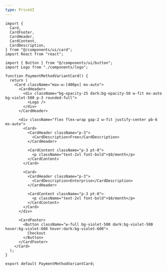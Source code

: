 ```yaml
---
type: PriceUI
---
```


```
import {
  Card,
  CardFooter,
  CardHeader,
  CardContent,
  CardDescription,
} from "@/components/ui/card";
import React from "react";

import { Button } from "@/components/ui/button";
import Logo from "./components/logo";

function PaymentMethodVariantCard() {
  return (
    <Card className="max-w-[400px] mx-auto">
      <CardHeader>
        <div className="bg-opacity-25 dark:bg-opacity-50 w-fit mx-auto bg-violet-500 p-3 rounded-full">
          <Logo />
        </div>
      </CardHeader>

      <div className="flex flex-wrap gap-2 w-fit justify-center pb-6 mx-auto">
        <Card>
          <CardHeader className="p-3">
            <CardDescription>Free</CardDescription>
          </CardHeader>

          <CardContent className="p-3 pt-0">
            <p className="text-2xl font-bold">$0/month</p>
          </CardContent>
        </Card>

        <Card>
          <CardHeader className="p-3">
            <CardDescription>Enterprise</CardDescription>
          </CardHeader>

          <CardContent className="p-3 pt-0">
            <p className="text-2xl font-bold">$8/month</p>
          </CardContent>
        </Card>
      </div>

      <CardFooter>
        <Button className="w-full bg-violet-500 dark:bg-violet-500 hover:bg-violet-600 hover:dark:bg-violet-600">
          Checkout
        </Button>
      </CardFooter>
    </Card>
  );
}

export default PaymentMethodVariantCard;
```
